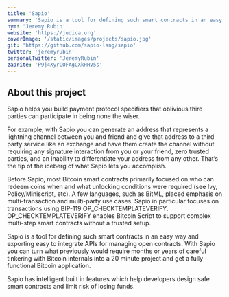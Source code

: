 ```yaml
---
title: 'Sapio'
summary: 'Sapio is a tool for defining such smart contracts in an easy way and exporting easy to integrate APIs for managing open contracts.'
nym: 'Jeremy Rubin'
website: 'https://judica.org'
coverImage: '/static/images/projects/sapio.jpg'
git: 'https://github.com/sapio-lang/sapio'
twitter: 'jeremyrubin'
personalTwitter: 'JeremyRubin'
zaprite: 'P9j4XyrCOFAgCXkHHV5s'
---
```


## About this project

Sapio helps you build payment protocol specifiers that oblivious third parties can participate in being none the wiser.

For example, with Sapio you can generate an address that represents a lightning channel between you and friend and give that address to a third party service like an exchange and have them create the channel without requiring any signature interaction from you or your friend, zero trusted parties, and an inability to differentiate your address from any other.
That’s the tip of the iceberg of what Sapio lets you accomplish.

Before Sapio, most Bitcoin smart contracts primarily focused on who can redeem coins when and what unlocking conditions were required (see Ivy, Policy/Miniscript, etc). A few languages, such as BitML, placed emphasis on multi-transaction and multi-party use cases.
Sapio in particular focuses on transactions using BIP-119 OP_CHECKTEMPLATEVERIFY. OP_CHECKTEMPLATEVERIFY enables Bitcoin Script to support complex multi-step smart contracts without a trusted setup.

Sapio is a tool for defining such smart contracts in an easy way and exporting easy to integrate APIs for managing open contracts. With Sapio you can turn what previously would require months or years of careful tinkering with Bitcoin internals into a 20 minute project and get a fully functional Bitcoin application.

Sapio has intelligent built in features which help developers design safe smart contracts and limit risk of losing funds.
